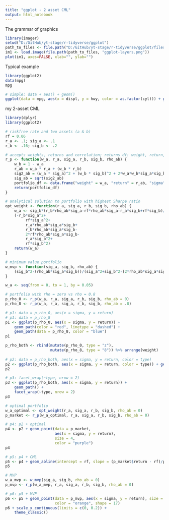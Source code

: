 ```yaml
---
title: "ggplot - 2 asset CML"
output: html_notebook
---
```

The grammar of graphics
```r
library(imager)
setwd("D:/GitHub/yt-stage/r-tidyverse/ggplot")
path_to_files <- file.path("D:/GitHub/yt-stage/r-tidyverse/ggplot/files")
im1 <- load.image(file.path(path_to_files, "ggplot-layers.png"))
plot(im1, axes=FALSE, xlab="", ylab="")
```

Typical example
```r
library(ggplot2)
data(mpg)
mpg

# simple: data + aes() + geom()
ggplot(data = mpg, aes(x = displ, y = hwy, color = as.factor(cyl))) + geom_point()


```

my 2-asset CML
```r
library(dplyr)
library(ggplot2)

# riskfree rate and two assets (a & b)
rf = 0.06
r_a <- .1; sig_a <- .1
r_b <- .16; sig_b <- .2

# accepts weights, returns and correlation; returns df: weight, return, sigma
r_p <- function(w_a, r_a, sig_a, r_b, sig_b, rho_ab) {
    w_b = 1 - w_a
    r_ab = w_a * r_a + (w_b * r_b)
    sig2_ab = (w_a * sig_a)^2 + (w_b * sig_b)^2 + 2*w_a*w_b*sig_a*sig_b*rho_ab
    sig_ab = sqrt(sig2_ab)
    portfolio_df <- data.frame("weight" = w_a, "return" = r_ab, "sigma" = sig_ab)
    return(portfolio_df)
}

# analytical solution to portfolio with highest Sharpe ratio
opt_weight <- function(r_a, sig_a, r_b, sig_b, rho_ab) {
    w_a <- sig_b*(r_b*rho_ab*sig_a-rf*rho_ab*sig_a-r_a*sig_b+rf*sig_b)/
    (-r_b*sig_a^2+
         rf*sig_a^2+
         r_a*rho_ab*sig_a*sig_b+
         r_b*rho_ab*sig_a*sig_b-
         2*rf*rho_ab*sig_a*sig_b-
         r_a*sig_b^2+
         rf*sig_b^2)
    return(w_a)
}

# minimum value portfolio
w_mvp <- function(sig_a, sig_b, rho_ab) {
    (sig_b^2-(rho_ab*sig_a*sig_b))/(sig_a^2+sig_b^2-(2*rho_ab*sig_a*sig_b))
}

w_a <- seq(from = 0, to = 1, by = 0.05)

# portfolio with rho = zero vs rho = 0.8
p_rho_0 <- r_p(w_a, r_a, sig_a, r_b, sig_b, rho_ab = 0)
p_rho_8 <- r_p(w_a, r_a, sig_a, r_b, sig_b, rho_ab = .8)

# p1: data = p_rho_0, aes(x = sigma, y = return)
# p1: data = p_rho_8
p1 <- ggplot(p_rho_0, aes(x = sigma, y = return)) + 
    geom_path(color = "red", linetype = "dashed") +
    geom_path(data = p_rho_8, color = "blue")
p1

p_rho_both <- rbind(mutate(p_rho_0, type = "z"),
                    mutate(p_rho_8, type = "8")) %>% arrange(weight)
    
# p2: data = p_rho_both, aes(x = sigma, y = return, color = type) 
p2 <- ggplot(p_rho_both, aes(x = sigma, y = return, color = type)) + geom_path()
p2

# p3: facet_wrap(~type, nrow = 2)
p3 <- ggplot(p_rho_both, aes(x = sigma, y = return)) +
    geom_path() + 
    facet_wrap(~type, nrow = 2)
p3

# optimal portfolio
w_a_optimal <- opt_weight(r_a, sig_a, r_b, sig_b, rho_ab = 0)
p_market <- r_p(w_a_optimal, r_a, sig_a, r_b, sig_b, rho_ab = 0)

# p4: p2 + optimal 
p4 <- p2 + geom_point(data = p_market, 
                      aes(x = sigma, y = return), 
                      size = 4, 
                      color = "purple")
p4

# p5: p4 + CML
p5 <- p4 + geom_abline(intercept = rf, slope = (p_market$return - rf)/p_market$sigma)
p5

# MVP
w_a_mvp <- w_mvp(sig_a, sig_b, rho_ab = 0)
p_mvp <- r_p(w_a_mvp, r_a, sig_a, r_b, sig_b, rho_ab = 0)

# p6: p5 + MVP
p6 <- p5 + geom_point(data = p_mvp, aes(x = sigma, y = return), size = 6, 
                      color = "orange", shape = 17)
p6 + scale_x_continuous(limits = c(0, 0.2)) +
    theme_classic()

```

